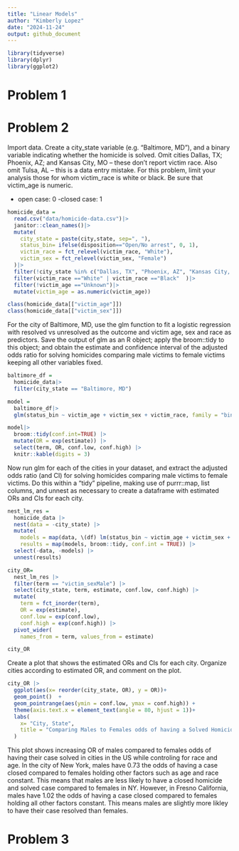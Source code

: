```yaml
---
title: "Linear Models"
author: "Kimberly Lopez"
date: "2024-11-24"
output: github_document
---
```

```r
library(tidyverse)
library(dplyr)
library(ggplot2)

```

# Problem 1 

# Problem 2
 

Import data. Create a city_state variable (e.g. “Baltimore, MD”), and a binary variable indicating whether the homicide is solved. Omit cities Dallas, TX; Phoenix, AZ; and Kansas City, MO – these don’t report victim race. Also omit Tulsa, AL – this is a data entry mistake. For this problem, limit your analysis those for whom victim_race is white or black. Be sure that victim_age is numeric.

- open case: 0 
-closed case: 1 
```r
homicide_data = 
  read.csv("data/homicide-data.csv")|>
  janitor::clean_names()|>
  mutate(
    city_state = paste(city,state, sep=", "),
    status_bin= ifelse(disposition=="Open/No arrest", 0, 1), 
    victim_race = fct_relevel(victim_race, "White"), 
    victim_sex = fct_relevel(victim_sex, "Female")
  )|>
  filter(!city_state %in% c("Dallas, TX", "Phoenix, AZ", "Kansas City, MO", "Tulsa, AL"))|>
  filter(victim_race =="White" | victim_race =="Black"  )|>
  filter(!victim_age =="Unknown")|>
  mutate(victim_age = as.numeric(victim_age))

class(homicide_data[["victim_age"]])
class(homicide_data[["victim_sex"]])
```

For the city of Baltimore, MD, use the glm function to fit a logistic regression with resolved vs unresolved as the outcome and victim age, sex and race as predictors. Save the output of glm as an R object; apply the broom::tidy to this object; and obtain the estimate and confidence interval of the adjusted odds ratio for solving homicides comparing male victims to female victims keeping all other variables fixed.
```r

baltimore_df = 
  homicide_data|>
  filter(city_state == "Baltimore, MD")

model = 
  baltimore_df|>
  glm(status_bin ~ victim_age + victim_sex + victim_race, family = "binomial", data=_)

model|> 
  broom::tidy(conf.int=TRUE) |> 
  mutate(OR = exp(estimate)) |>
  select(term, OR, conf.low, conf.high) |> 
  knitr::kable(digits = 3)

```

Now run glm for each of the cities in your dataset, and extract the adjusted odds ratio (and CI) for solving homicides comparing male victims to female victims. Do this within a “tidy” pipeline, making use of purrr::map, list columns, and unnest as necessary to create a dataframe with estimated ORs and CIs for each city.

```r
nest_lm_res =
  homicide_data |> 
  nest(data = -city_state) |> 
  mutate(
    models = map(data, \(df) lm(status_bin ~ victim_age + victim_sex + victim_race, data = df)),
    results = map(models, broom::tidy, conf.int = TRUE)) |> 
  select(-data, -models) |> 
  unnest(results)

city_OR= 
  nest_lm_res |> 
  filter(term == "victim_sexMale") |> 
  select(city_state, term, estimate, conf.low, conf.high) |> 
  mutate(
    term = fct_inorder(term),
    OR = exp(estimate), 
    conf.low = exp(conf.low),
    conf.high = exp(conf.high)) |> 
  pivot_wider(
    names_from = term, values_from = estimate)

city_OR
```


Create a plot that shows the estimated ORs and CIs for each city. Organize cities according to estimated OR, and comment on the plot.

```r
city_OR |> 
  ggplot(aes(x= reorder(city_state, OR), y = OR))+
  geom_point()  + 
  geom_pointrange(aes(ymin = conf.low, ymax = conf.high)) + 
  theme(axis.text.x = element_text(angle = 80, hjust = 1))+ 
  labs(
    x= "City, State", 
    title = "Comparing Males to Females odds of having a Solved Homicide case"
  )
```

This plot shows increasing OR of males compared to females odds of having their case solved in cities in the US while controling for race and age. In the city of New York, males have 0.73 the odds of having a case closed compared to females holding other factors such as age and race constant. This means that males are less likely to have a closed homicide and solved case compared to females in NY. However, in Fresno California, males have 1.02 the odds of having a case closed compared to females holding all other factors constant. This means males are slightly more likley to have their case resolved than females. 

# Problem 3 

